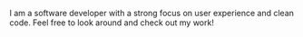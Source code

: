 I am a software developer with a strong focus on user experience and clean code.
Feel free to look around and check out my work!
